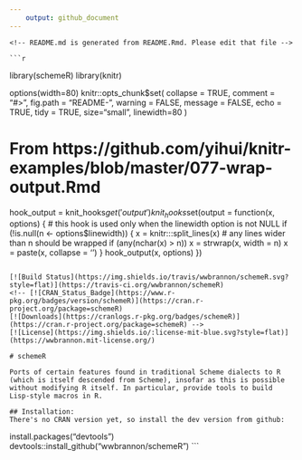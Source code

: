 ```yaml
---
    output: github_document
---
```


    <!-- README.md is generated from README.Rmd. Please edit that file -->

    ```r
library(schemeR)
library(knitr)

options(width=80)
knitr::opts_chunk$set(
    collapse = TRUE,
    comment = "#>",
    fig.path = "README-",
    warning = FALSE,
    message = FALSE,
    echo = TRUE,
    tidy = TRUE,
    size="small",
    linewidth=80
)

# From https://github.com/yihui/knitr-examples/blob/master/077-wrap-output.Rmd
hook_output = knit_hooks$get('output')
knit_hooks$set(output = function(x, options) {
    # this hook is used only when the linewidth option is not NULL
    if (!is.null(n <- options$linewidth)) {
        x = knitr:::split_lines(x)
        # any lines wider than n should be wrapped
        if (any(nchar(x) > n)) x = strwrap(x, width = n)
        x = paste(x, collapse = '\n')
    }
    hook_output(x, options)
})
```

[![Build Status](https://img.shields.io/travis/wwbrannon/schemeR.svg?style=flat)](https://travis-ci.org/wwbrannon/schemeR)
<!-- [![CRAN_Status_Badge](https://www.r-pkg.org/badges/version/schemeR)](https://cran.r-project.org/package=schemeR)
[![Downloads](https://cranlogs.r-pkg.org/badges/schemeR)](https://cran.r-project.org/package=schemeR) -->
[![License](https://img.shields.io/:license-mit-blue.svg?style=flat)](https://wwbrannon.mit-license.org/)

# schemeR

Ports of certain features found in traditional Scheme dialects to R
(which is itself descended from Scheme), insofar as this is possible
without modifying R itself. In particular, provide tools to build
Lisp-style macros in R.

## Installation:
There's no CRAN version yet, so install the dev version from github:
```
install.packages("devtools")
devtools::install_github("wwbrannon/schemeR")
```

